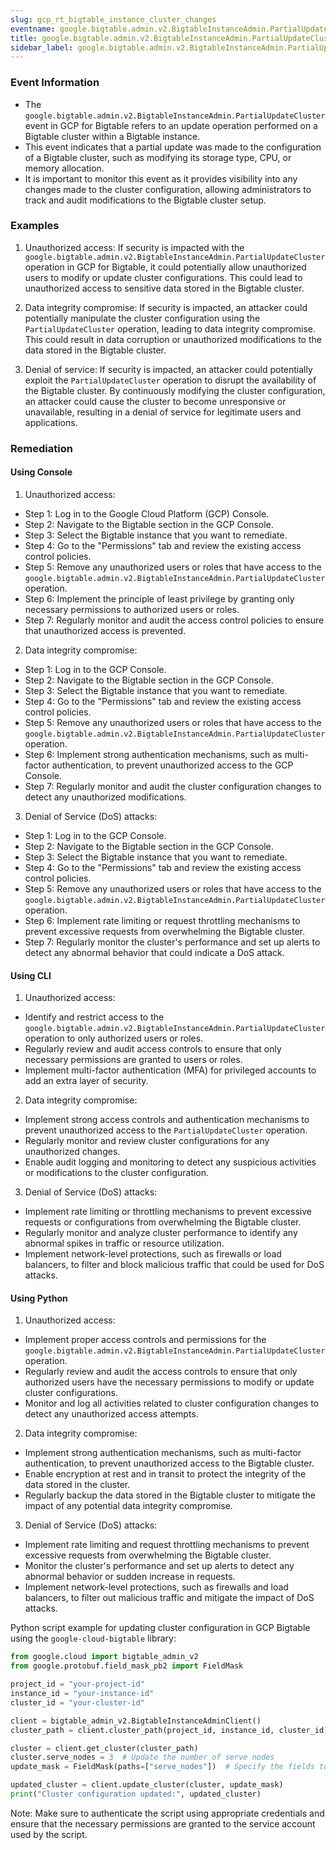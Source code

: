 ```yaml
--- 
slug: gcp_rt_bigtable_instance_cluster_changes
eventname: google.bigtable.admin.v2.BigtableInstanceAdmin.PartialUpdateCluster
title: google.bigtable.admin.v2.BigtableInstanceAdmin.PartialUpdateCluster
sidebar_label: google.bigtable.admin.v2.BigtableInstanceAdmin.PartialUpdateCluster
---
```

                       
### Event Information

- The `google.bigtable.admin.v2.BigtableInstanceAdmin.PartialUpdateCluster` event in GCP for Bigtable refers to an update operation performed on a Bigtable cluster within a Bigtable instance.
- This event indicates that a partial update was made to the configuration of a Bigtable cluster, such as modifying its storage type, CPU, or memory allocation.
- It is important to monitor this event as it provides visibility into any changes made to the cluster configuration, allowing administrators to track and audit modifications to the Bigtable cluster setup.


### Examples

1. Unauthorized access: If security is impacted with the `google.bigtable.admin.v2.BigtableInstanceAdmin.PartialUpdateCluster` operation in GCP for Bigtable, it could potentially allow unauthorized users to modify or update cluster configurations. This could lead to unauthorized access to sensitive data stored in the Bigtable cluster.

2. Data integrity compromise: If security is impacted, an attacker could potentially manipulate the cluster configuration using the `PartialUpdateCluster` operation, leading to data integrity compromise. This could result in data corruption or unauthorized modifications to the data stored in the Bigtable cluster.

3. Denial of service: If security is impacted, an attacker could potentially exploit the `PartialUpdateCluster` operation to disrupt the availability of the Bigtable cluster. By continuously modifying the cluster configuration, an attacker could cause the cluster to become unresponsive or unavailable, resulting in a denial of service for legitimate users and applications.

### Remediation

#### Using Console

1. Unauthorized access:
- Step 1: Log in to the Google Cloud Platform (GCP) Console.
- Step 2: Navigate to the Bigtable section in the GCP Console.
- Step 3: Select the Bigtable instance that you want to remediate.
- Step 4: Go to the "Permissions" tab and review the existing access control policies.
- Step 5: Remove any unauthorized users or roles that have access to the `google.bigtable.admin.v2.BigtableInstanceAdmin.PartialUpdateCluster` operation.
- Step 6: Implement the principle of least privilege by granting only necessary permissions to authorized users or roles.
- Step 7: Regularly monitor and audit the access control policies to ensure that unauthorized access is prevented.

2. Data integrity compromise:
- Step 1: Log in to the GCP Console.
- Step 2: Navigate to the Bigtable section in the GCP Console.
- Step 3: Select the Bigtable instance that you want to remediate.
- Step 4: Go to the "Permissions" tab and review the existing access control policies.
- Step 5: Remove any unauthorized users or roles that have access to the `google.bigtable.admin.v2.BigtableInstanceAdmin.PartialUpdateCluster` operation.
- Step 6: Implement strong authentication mechanisms, such as multi-factor authentication, to prevent unauthorized access to the GCP Console.
- Step 7: Regularly monitor and audit the cluster configuration changes to detect any unauthorized modifications.

3. Denial of Service (DoS) attacks:
- Step 1: Log in to the GCP Console.
- Step 2: Navigate to the Bigtable section in the GCP Console.
- Step 3: Select the Bigtable instance that you want to remediate.
- Step 4: Go to the "Permissions" tab and review the existing access control policies.
- Step 5: Remove any unauthorized users or roles that have access to the `google.bigtable.admin.v2.BigtableInstanceAdmin.PartialUpdateCluster` operation.
- Step 6: Implement rate limiting or request throttling mechanisms to prevent excessive requests from overwhelming the Bigtable cluster.
- Step 7: Regularly monitor the cluster's performance and set up alerts to detect any abnormal behavior that could indicate a DoS attack.

#### Using CLI

1. Unauthorized access:
- Identify and restrict access to the `google.bigtable.admin.v2.BigtableInstanceAdmin.PartialUpdateCluster` operation to only authorized users or roles.
- Regularly review and audit access controls to ensure that only necessary permissions are granted to users or roles.
- Implement multi-factor authentication (MFA) for privileged accounts to add an extra layer of security.

2. Data integrity compromise:
- Implement strong access controls and authentication mechanisms to prevent unauthorized access to the `PartialUpdateCluster` operation.
- Regularly monitor and review cluster configurations for any unauthorized changes.
- Enable audit logging and monitoring to detect any suspicious activities or modifications to the cluster configuration.

3. Denial of Service (DoS) attacks:
- Implement rate limiting or throttling mechanisms to prevent excessive requests or configurations from overwhelming the Bigtable cluster.
- Regularly monitor and analyze cluster performance to identify any abnormal spikes in traffic or resource utilization.
- Implement network-level protections, such as firewalls or load balancers, to filter and block malicious traffic that could be used for DoS attacks.

#### Using Python

1. Unauthorized access:
- Implement proper access controls and permissions for the `google.bigtable.admin.v2.BigtableInstanceAdmin.PartialUpdateCluster` operation.
- Regularly review and audit the access controls to ensure that only authorized users have the necessary permissions to modify or update cluster configurations.
- Monitor and log all activities related to cluster configuration changes to detect any unauthorized access attempts.

2. Data integrity compromise:
- Implement strong authentication mechanisms, such as multi-factor authentication, to prevent unauthorized access to the Bigtable cluster.
- Enable encryption at rest and in transit to protect the integrity of the data stored in the cluster.
- Regularly backup the data stored in the Bigtable cluster to mitigate the impact of any potential data integrity compromise.

3. Denial of Service (DoS) attacks:
- Implement rate limiting and request throttling mechanisms to prevent excessive requests from overwhelming the Bigtable cluster.
- Monitor the cluster's performance and set up alerts to detect any abnormal behavior or sudden increase in requests.
- Implement network-level protections, such as firewalls and load balancers, to filter out malicious traffic and mitigate the impact of DoS attacks.

Python script example for updating cluster configuration in GCP Bigtable using the `google-cloud-bigtable` library:

```python
from google.cloud import bigtable_admin_v2
from google.protobuf.field_mask_pb2 import FieldMask

project_id = "your-project-id"
instance_id = "your-instance-id"
cluster_id = "your-cluster-id"

client = bigtable_admin_v2.BigtableInstanceAdminClient()
cluster_path = client.cluster_path(project_id, instance_id, cluster_id)

cluster = client.get_cluster(cluster_path)
cluster.serve_nodes = 3  # Update the number of serve nodes
update_mask = FieldMask(paths=["serve_nodes"])  # Specify the fields to be updated

updated_cluster = client.update_cluster(cluster, update_mask)
print("Cluster configuration updated:", updated_cluster)
```

Note: Make sure to authenticate the script using appropriate credentials and ensure that the necessary permissions are granted to the service account used by the script.


 